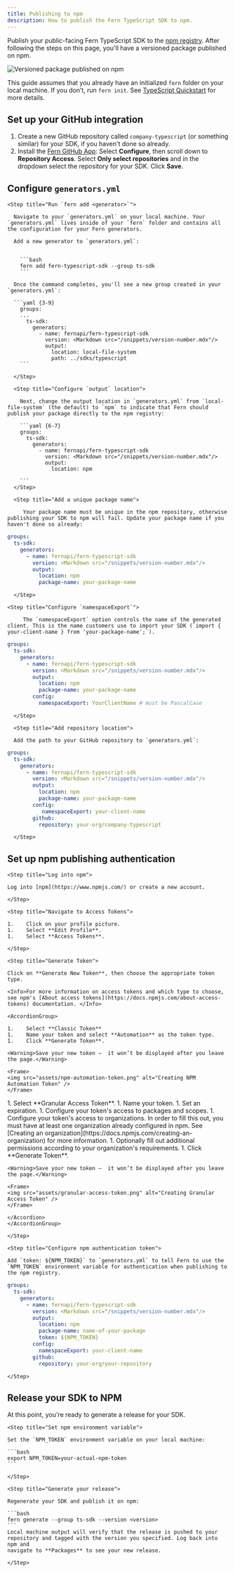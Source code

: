 ```yaml
---
title: Publishing to npm
description: How to publish the Fern TypeScript SDK to npm.
---
```


Publish your public-facing Fern TypeScript SDK to the [npm
registry](https://www.npmjs.com/). After following the steps on this page,
you'll have a versioned package published on npm.

<Frame>
	<img src="assets/npm-packages.png" alt="Versioned package published on npm" />
</Frame>

<Info>This guide assumes that you already have an initialized `fern` folder on your local machine. If you don’t, run `fern init`. See [TypeScript Quickstart](quickstart.mdx) for more details.</Info>

## Set up your GitHub integration

  1.   Create a new GitHub repository called `company-typescript` (or something similar) for your SDK, if you haven't done so already.
  1.   Install the [Fern GitHub App](https://github.com/apps/fern-api): Select **Configure**, then scroll down to **Repository Access**. Select **Only select repositories** and in the dropdown select the repository for your SDK. Click **Save**. 
  

## Configure `generators.yml`

<Steps>

	<Step title="Run `fern add <generator>`">

	  Navigate to your `generators.yml` on your local machine. Your `generators.yml` lives inside of your `fern` folder and contains all the configuration for your Fern generators. 

	  Add a new generator to `generators.yml`:


	    ```bash
	    fern add fern-typescript-sdk --group ts-sdk
	    ```

	  Once the command completes, you'll see a new group created in your `generators.yml`:

	  ```yaml {3-9}
	    groups:
	    ...
	      ts-sdk:
	        generators:
	          - name: fernapi/fern-typescript-sdk
	            version: <Markdown src="/snippets/version-number.mdx"/>
	            output:
	              location: local-file-system
	              path: ../sdks/typescript
	    ```

	  </Step>

	  <Step title="Configure `output` location">

		Next, change the output location in `generators.yml` from `local-file-system` (the default) to `npm` to indicate that Fern should publish your package directly to the npm registry:

	    ```yaml {6-7}
	    groups: 
	      ts-sdk:
	        generators:
	          - name: fernapi/fern-typescript-sdk
	            version: <Markdown src="/snippets/version-number.mdx"/>
	            output:
	              location: npm

	    ```
	  </Step>

	  <Step title="Add a unique package name">

	     Your package name must be unique in the npm repository, otherwise publishing your SDK to npm will fail. Update your package name if you haven't done so already:


```yaml {8}
groups: 
  ts-sdk:
    generators:
      - name: fernapi/fern-typescript-sdk
        version: <Markdown src="/snippets/version-number.mdx"/>
        output:
          location: npm
          package-name: your-package-name
```
	    
	  </Step>

	<Step title="Configure `namespaceExport`">

	     The `namespaceExport` option controls the name of the generated client. This is the name customers use to import your SDK (`import { your-client-name } from 'your-package-name';`). 


```yaml {9-10}
groups: 
  ts-sdk:
    generators:
      - name: fernapi/fern-typescript-sdk
        version: <Markdown src="/snippets/version-number.mdx"/>
        output:
          location: npm
          package-name: your-package-name
        config:
          namespaceExport: YourClientName # must be PascalCase
```
	    
	  </Step>

	  <Step title="Add repository location">

	  Add the path to your GitHub repository to `generators.yml`: 

```yaml {11-12}
groups: 
  ts-sdk:
    generators:
      - name: fernapi/fern-typescript-sdk
        version: <Markdown src="/snippets/version-number.mdx"/>
        output:
          location: npm
          package-name: your-package-name
        config:
           namespaceExport: your-client-name
        github: 
          repository: your-org/company-typescript
```
	  
	  </Step>
  </Steps>

## Set up npm publishing authentication

<Steps>

	<Step title="Log into npm">

	Log into [npm](https://www.npmjs.com/) or create a new account. 

	</Step>

	<Step title="Navigate to Access Tokens">

	1.    Click on your profile picture. 
	1.    Select **Edit Profile**.
	1.    Select **Access Tokens**. 

	</Step>

	<Step title="Generate Token">

	Click on **Generate New Token**, then choose the appropriate token type. 
	
	<Info>For more information on access tokens and which type to choose, see npm's [About access tokens](https://docs.npmjs.com/about-access-tokens) documentation. </Info>

	<AccordionGroup>
  <Accordion title="Option 1: Classic Token">

  	1.    Select **Classic Token**
  	1.    Name your token and select **Automation** as the token type. 
	1.    Click **Generate Token**.

	<Warning>Save your new token –  it won’t be displayed after you leave the page.</Warning>

	<Frame>
	<img src="assets/npm-automation-token.png" alt="Creating NPM Automation Token" />
	</Frame>

  </Accordion>
  <Accordion title="Option 2: Granular Access Token">
	1.    Select **Granular Access Token**. 
	1.    Name your token.
	1.    Set an expiration.
	1.    Configure your token's access to packages and scopes.
	1.    Configure your token's access to organizations. In order to fill this out, you must have at least one organization already configured in npm. See [Creating an organization](https://docs.npmjs.com/creating-an-organization) for more information.
	1.    Optionally fill out additional permissions according to your organization's requirements. 
	1.    Click **Generate Token**.

	<Warning>Save your new token –  it won’t be displayed after you leave the page.</Warning>

	<Frame>
	<img src="assets/granular-access-token.png" alt="Creating Granular Access Token" />
	</Frame>

	</Accordion>
	</AccordionGroup>
	
	</Step>

	<Step title="Configure npm authentication token">

	Add `token: ${NPM_TOKEN}` to `generators.yml` to tell Fern to use the `NPM_TOKEN` environment variable for authentication when publishing to the npm registry.

```yaml {9}
groups: 
  ts-sdk:
    generators:
      - name: fernapi/fern-typescript-sdk
        version: <Markdown src="/snippets/version-number.mdx"/>
        output:
          location: npm
          package-name: name-of-your-package
          token: ${NPM_TOKEN}
        config:
          namespaceExport: your-client-name
        github: 
          repository: your-org/your-repository
```
	</Step>

</Steps>

## Release your SDK to NPM

  At this point, you're ready to generate a release for your SDK.

<Steps>
 
	<Step title="Set npm environment variable">

	Set the `NPM_TOKEN` environment variable on your local machine:

	```bash
	export NPM_TOKEN=your-actual-npm-token
	```

	</Step>

	<Step title="Generate your release">

	Regenerate your SDK and publish it on npm:

	```bash
	fern generate --group ts-sdk --version <version>
	```
	Local machine output will verify that the release is pushed to your
    repository and tagged with the version you specified. Log back into npm and
    navigate to **Packages** to see your new release. 

	</Step>

</Steps>